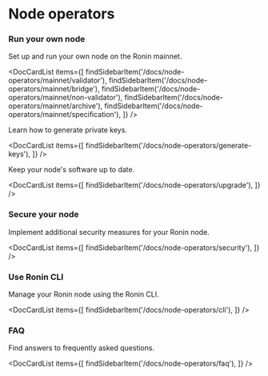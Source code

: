 
# Node operators
### Run your own node
Set up and run your own node on the Ronin mainnet.

<DocCardList items={[
    findSidebarItem('/docs/node-operators/mainnet/validator'),
    findSidebarItem('/docs/node-operators/mainnet/bridge'),
    findSidebarItem('/docs/node-operators/mainnet/non-validator'),
    findSidebarItem('/docs/node-operators/mainnet/archive'),
    findSidebarItem('/docs/node-operators/mainnet/specification'),
    ]} />

Learn how to generate private keys.

<DocCardList items={[
    findSidebarItem('/docs/node-operators/generate-keys'),
    ]} />

Keep your node's software up to date.

<DocCardList items={[
    findSidebarItem('/docs/node-operators/upgrade'),
    ]} />

### Secure your node
Implement additional security measures for your Ronin node.

<DocCardList items={[
    findSidebarItem('/docs/node-operators/security'),
    ]} />

### Use Ronin CLI
Manage your Ronin node using the Ronin CLI.

<DocCardList items={[
    findSidebarItem('/docs/node-operators/cli'),
    ]} />

### FAQ
Find answers to frequently asked questions.

<DocCardList items={[
    findSidebarItem('/docs/node-operators/faq'),
    ]} />
